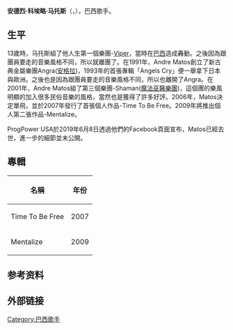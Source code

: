 
{{noteTA
|T=zh-cn:安德烈·马托斯;
}}
'''安德烈·科埃略·马托斯'''（{{lang-pt|'''Andre Coelho Matos'''}}，{{bd|1971年|9月14日|2019年|6月8日|catIdx=Matos}}），巴西歌手。

== 生平 ==
13歲時，马托斯組了他人生第一個樂團-[[Viper|Viper]]，當時在[[巴西|巴西]]造成轟動。之後因為跟團員要走的音樂風格不同，所以就離團了。在1991年，Andre Matos創立了新古典金屬樂團Angra([[安格拉|安格拉]])，1993年的首張專輯「Angels Cry」便一舉拿下日本與歐洲。之後也是因為跟團員要走的音樂風格不同，所以也離開了Angra。在2001年，Andre Matos組了第三個樂團-Shaman([[魔法巫醫樂團|魔法巫醫樂團]])，這個團的樂風明顯的加入很多民俗音樂的風格，當然也是獲得了許多好評。2006年，Matos決定單飛，並於2007年發行了首張個人作品-Time To Be Free。2009年將推出個人第二張作品-Mentalize。

ProgPower USA於2019年6月8日透過他們的Facebook頁面宣布，Matos已經去世，進一步的細節並未公開。

== 專輯 ==
{| class="wikitable"
! 名稱 !! 年份
|-
| Time To Be Free || 2007
|-
| Mentalize || 2009
|}

== 参考资料 ==
{{reflist}}

== 外部链接 ==
{{Authority control}}
{{DEFAULTSORT:Matos}}
[[Category:巴西歌手|Category:巴西歌手]]